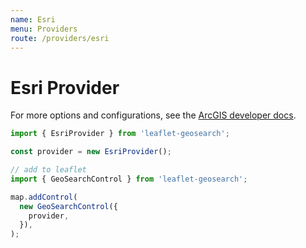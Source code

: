 ```yaml
---
name: Esri
menu: Providers
route: /providers/esri
---
```



# Esri Provider

For more options and configurations, see the [ArcGIS developer docs][1].

<Playground>
  <Map provider="Esri" />
</Playground>

```js
import { EsriProvider } from 'leaflet-geosearch';

const provider = new EsriProvider();

// add to leaflet
import { GeoSearchControl } from 'leaflet-geosearch';

map.addControl(
  new GeoSearchControl({
    provider,
  }),
);
```

[1]: https://developers.arcgis.com/rest/geocode/api-reference/overview-world-geocoding-service.htm
